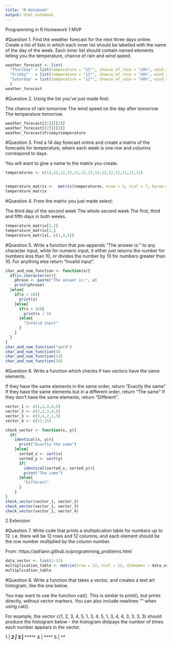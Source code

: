```yaml
---
title: "R Notebook"
output: html_notebook
---
```


Programming in R Homework
1 MVP


#Question 1.
Find the weather forecast for the next three days online. Create a list of lists in which each inner list should be labelled with the name of the day of the week. Each inner list should contain named elements telling you the temperature, chance of rain and wind speed.
```r
weather_forecast <- list(
  "Thursday" = list(temperature = "13°", chance_of_rain = "20%", wind_speed = "15"),
  "Friday"   = list(temperature = "13°", chance_of_rain = "40%", wind_speed = "22"),
  "Saturday" = list(temperature = "12°", chance_of_rain = "40%", wind_speed = "26")
  )
weather_forecast
```
#Question 2.
Using the list you’ve just made find:

The chance of rain tomorrow
The wind speed on the day after tomorrow
The temperature tomorrow.

```r
weather_forecast[[1]][[2]]
weather_forecast[[2]][[3]]
weather_forecast$Friday$temperature
```
#Question 3.
Find a 14 day forecast online and create a matrix of the forecasts for temperature, where each week is one row and columns correspond to days.

You will want to give a name to the matrix you create.
```r
temperatures <- c(13,13,12,13,13,13,13,13,13,12,12,11,11,11)


temperature_matrix <-  matrix(temperatures, nrow = 2, ncol = 7, byrow = TRUE)
temperature_matrix
```
#Question 4.
From the matrix you just made select:

The third day of the second week
The whole second week
The first, third and fifth days in both weeks.
```r
temperature_matrix[2,3]
temperature_matrix[2,]
temperature_matrix[, c(1,3,5)]
```
#Question 5.
Write a function that pre-appends “The answer is:” to any character input, while for numeric input, it either just returns the number for numbers less than 10, or divides the number by 10 for numbers greater than 10. For anything else return “Invalid input”.
```r
char_and_num_function <- function(x){
  if(is.character(x)){
    phrase <- paste("The answer is:", x)
    print(phrase)
  }else{
    if(x < 10){
      print(x)
    }else{
      if(x > 10){
        print(x / 5)
      }else{
        "Invalid input"
      }
    }
  }
}
char_and_num_function("word")
char_and_num_function(4)
char_and_num_function(14)
char_and_num_function(10)

```
#Question 6.
Write a function which checks if two vectors have the same elements.

If they have the same elements in the same order, return “Exactly the same”
If they have the same elements but in a different order, return “The same”
If they don’t have the same elements, return “Different”.
```r
vector_1 <- c(1,2,3,4,5)
vector_2 <- c(1,2,3,4,5)
vector_3 <- c(3,4,2,1,5)
vector_4 <- c(21:25)

check_vector <- function(x, y){
  if(
    identical(x, y)){
      print("Exactly the same")
    }else{
      sorted_x <- sort(x)
      sorted_y <- sort(y)
      if(
        identical(sorted_x, sorted_y)){
        print("The same")
      }else{
        "Different"
      }
    }
}
check_vector(vector_1, vector_2)
check_vector(vector_1, vector_3)
check_vector(vector_1, vector_4)
```
2 Extension


#Question 7.
Write code that prints a multiplication table for numbers up to 12. i.e. there will be 12 rows and 12 columns, and each element should be the row number multiplied by the column number.

From: https://adriann.github.io/programming_problems.html
```r
data_vector <- list(1:12)
multiplication_table <- matrix(nrow = 12, ncol = 12, dimnames = data_vector, data = dimnames())
multiplication_table


```



#Question 8.
Write a function that takes a vector, and creates a text art histogram, like the one below.

You may want to use the function cat(). This is similar to print(), but prints directly, without vector markers. You can also include newlines "\n" when using cat().

For example, the vector c(1, 2, 3, 4, 5, 1, 3, 4, 5, 1, 3, 4, 4, 3, 3, 3, 3) should produce the histogram below - the histogram dislpays the number of times each number appears in the vector.

1 | ***
2 | *
3 | *******
4 | ****
5 | **
